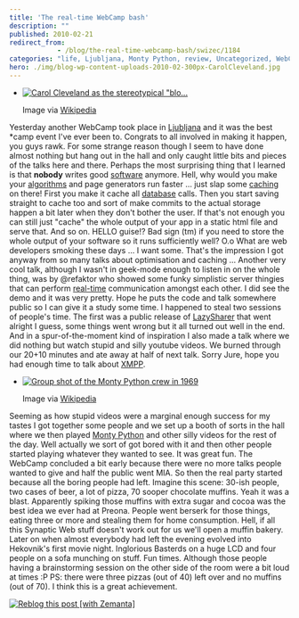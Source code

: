 ```yaml
---
title: 'The real-time WebCamp bash'
description: ""
published: 2010-02-21
redirect_from: 
            - /blog/the-real-time-webcamp-bash/swizec/1184
categories: "life, Ljubljana, Monty Python, review, Uncategorized, WebCamp, YouTube"
hero: ./img/blog-wp-content-uploads-2010-02-300px-CarolCleveland.jpg
---
```

- [![Carol Cleveland as the stereotypical &quot;blo...](./img/blog-wp-content-uploads-2010-02-300px-CarolCleveland.jpg "Carol Cleveland as the stereotypical &quot;blo...")](http://en.wikipedia.org/wiki/Image:CarolCleveland.jpg)

  Image via [Wikipedia](http://en.wikipedia.org/wiki/Image:CarolCleveland.jpg)

Yesterday another WebCamp took place in [Ljubljana](<http://maps.google.com/maps?ll=46.0513888889,14.5055555556&amp;spn=0.1,0.1&amp;q=46.0513888889,14.5055555556 (Ljubljana)&amp;t=h> "Ljubljana") and it was the best \*camp event I&#x27;ve ever been to. Congrats to all involved in making it happen, you guys rawk. For some strange reason though I seem to have done almost nothing but hang out in the hall and only caught little bits and pieces of the talks here and there. Perhaps the most surprising thing that I learned is that **nobody** writes good [software](http://en.wikipedia.org/wiki/Computer_software "Computer software") anymore. Hell, why would you make your [algorithms](http://en.wikipedia.org/wiki/Algorithm "Algorithm") and page generators run faster ... just slap some [caching](http://en.wikipedia.org/wiki/Cache "Cache") on there! First you make it cache all [database](http://en.wikipedia.org/wiki/Database "Database") calls. Then you start saving straight to cache too and sort of make commits to the actual storage happen a bit later when they don&#x27;t bother the user. If that&#x27;s not enough you can still just &quot;cache&quot; the whole output of your app in a static html file and serve that. And so on. HELLO guise!? Bad sign (tm) if you need to store the whole output of your software so it runs sufficiently well? O.o What are web developers smoking these days ... I want some. That&#x27;s the impression I got anyway from so many talks about optimisation and caching ... Another very cool talk, although I wasn&#x27;t in geek-mode enough to listen in on the whole thing, was by @refaktor who showed some funky simplistic server thingies that can perform [real-time](http://en.wikipedia.org/wiki/Real-time_computing "Real-time computing") communication amongst each other. I did see the demo and it was very pretty. Hope he puts the code and talk somewhere public so I can give it a study some time. I happened to steal two sessions of people&#x27;s time. The first was a public release of [LazySharer](http://preona.net/) that went alright I guess, some things went wrong but it all turned out well in the end. And in a spur-of-the-moment kind of inspiration I also made a talk where we did nothing but watch stupid and silly youtube videos. We burned through our 20+10 minutes and ate away at half of next talk. Sorry Jure, hope you had enough time to talk about [XMPP](http://www.xmpp.org/ "XMPP").

- [![Group shot of the Monty Python crew in 1969](./img/blog-wp-content-uploads-2010-02-300px-Flyingcircus_2.jpg "Group shot of the Monty Python crew in 1969")](http://en.wikipedia.org/wiki/Image:Flyingcircus_2.jpg)

  Image via [Wikipedia](http://en.wikipedia.org/wiki/Image:Flyingcircus_2.jpg)

Seeming as how stupid videos were a marginal enough success for my tastes I got together some people and we set up a booth of sorts in the hall where we then played [Monty Python](http://www.pythonline.com/ "Monty Python") and other silly videos for the rest of the day. Well actually we sort of got bored with it and then other people started playing whatever they wanted to see. It was great fun. The WebCamp concluded a bit early because there were no more talks people wanted to give and half the public went MIA. So then the real party started because all the boring people had left. Imagine this scene: 30-ish people, two cases of beer, a lot of pizza, 70 sooper chocolate muffins. Yeah it was a blast. Apparently spiking those muffins with extra sugar and cocoa was the best idea we ever had at Preona. People went berserk for those things, eating three or more and stealing them for home consumption. Hell, if all this Synaptic Web stuff doesn&#x27;t work out for us we&#x27;ll open a muffin bakery. Later on when almost everybody had left the evening evolved into Hekovnik&#x27;s first movie night. Inglorious Basterds on a huge LCD and four people on a sofa munching on stuff. Fun times. Although those people having a brainstorming session on the other side of the room were a bit loud at times :P PS: there were three pizzas (out of 40) left over and no muffins (out of 70). I think this is a great achievement.

[![Reblog this post \[with Zemanta\]](http://img.zemanta.com/reblog_e.png?x-id=fb4e45dd-b9c7-4bb3-9e97-b49a591159c9)](http://reblog.zemanta.com/zemified/fb4e45dd-b9c7-4bb3-9e97-b49a591159c9/ "Reblog this post \[with Zemanta]")